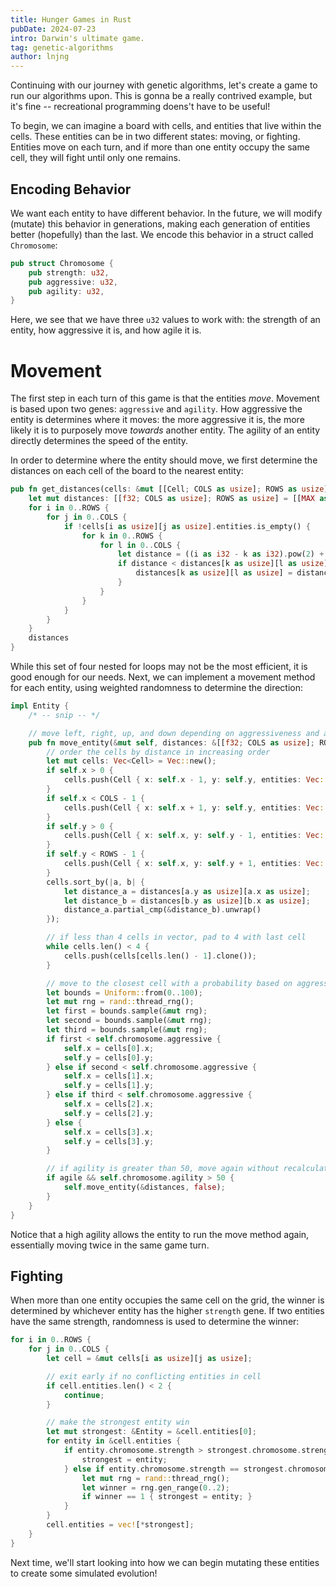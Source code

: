 ```yaml
---
title: Hunger Games in Rust
pubDate: 2024-07-23
intro: Darwin's ultimate game.
tag: genetic-algorithms
author: lnjng 
---
```


Continuing with our journey with genetic algorithms, let's create a game to run our algorithms
upon. This is gonna be a really contrived example, but it's fine -- recreational programming
doens't have to be useful!

To begin, we can imagine a board with cells, and entities that live within the cells. These entities
can be in two different states: moving, or fighting. Entities move on each turn, and if more than one
entity occupy the same cell, they will fight until only one remains.

## Encoding Behavior
We want each entity to have different behavior. In the future, we will modify (mutate) this behavior
in generations, making each generation of entities better (hopefully) than the last. We encode 
this behavior in a struct called `Chromosome`:

```rs
pub struct Chromosome {
    pub strength: u32,
    pub aggressive: u32,
    pub agility: u32,
}
```

Here, we see that we have three `u32` values to work with: the strength of an entity, how aggressive
it is, and how agile it is.

# Movement
The first step in each turn of this game is that the entities *move*. Movement is based upon two
genes: `aggressive` and `agility`. How aggressive the entity is determines where it moves: the more
aggressive it is, the more likely it is to purposely move *towards* another entity. The agility of
an entity directly determines the speed of the entity.

In order to determine where the entity should move, we first determine the distances on each cell of
the board to the nearest entity:

```rs
pub fn get_distances(cells: &mut [[Cell; COLS as usize]; ROWS as usize]) -> [[f32; COLS as usize]; ROWS as usize] {
    let mut distances: [[f32; COLS as usize]; ROWS as usize] = [[MAX as f32; COLS as usize]; ROWS as usize];
    for i in 0..ROWS {
        for j in 0..COLS {
            if !cells[i as usize][j as usize].entities.is_empty() {
                for k in 0..ROWS {
                    for l in 0..COLS {
                        let distance = ((i as i32 - k as i32).pow(2) + (j as i32 - l as i32).pow(2)) as f32;
                        if distance < distances[k as usize][l as usize] {
                            distances[k as usize][l as usize] = distance;
                        }
                    }
                }
            }
        }
    }
    distances
}
```

While this set of four nested for loops may not be the most efficient, it is good enough for our
needs. Next, we can implement a movement method for each entity, using weighted randomness to
determine the direction:

```rs
impl Entity {
    /* -- snip -- */

    // move left, right, up, and down depending on aggressiveness and agility
    pub fn move_entity(&mut self, distances: &[[f32; COLS as usize]; ROWS as usize], agile: bool) {
        // order the cells by distance in increasing order
        let mut cells: Vec<Cell> = Vec::new();
        if self.x > 0 {
            cells.push(Cell { x: self.x - 1, y: self.y, entities: Vec::new() });
        }
        if self.x < COLS - 1 {
            cells.push(Cell { x: self.x + 1, y: self.y, entities: Vec::new() });
        }
        if self.y > 0 {
            cells.push(Cell { x: self.x, y: self.y - 1, entities: Vec::new() });
        }
        if self.y < ROWS - 1 {
            cells.push(Cell { x: self.x, y: self.y + 1, entities: Vec::new() });
        }
        cells.sort_by(|a, b| {
            let distance_a = distances[a.y as usize][a.x as usize];
            let distance_b = distances[b.y as usize][b.x as usize];
            distance_a.partial_cmp(&distance_b).unwrap()
        });

        // if less than 4 cells in vector, pad to 4 with last cell
        while cells.len() < 4 {
            cells.push(cells[cells.len() - 1].clone());
        }

        // move to the closest cell with a probability based on aggressiveness
        let bounds = Uniform::from(0..100);
        let mut rng = rand::thread_rng();
        let first = bounds.sample(&mut rng);
        let second = bounds.sample(&mut rng);
        let third = bounds.sample(&mut rng);
        if first < self.chromosome.aggressive {
            self.x = cells[0].x;
            self.y = cells[0].y;
        } else if second < self.chromosome.aggressive {
            self.x = cells[1].x;
            self.y = cells[1].y;
        } else if third < self.chromosome.aggressive {
            self.x = cells[2].x;
            self.y = cells[2].y;
        } else {
            self.x = cells[3].x;
            self.y = cells[3].y;
        }

        // if agility is greater than 50, move again without recalculating distances
        if agile && self.chromosome.agility > 50 {
            self.move_entity(&distances, false);
        }
    }
}
```

Notice that a high agility allows the entity to run the move method again, essentially moving
twice in the same game turn.

## Fighting
When more than one entity occupies the same cell on the grid, the winner is determined by 
whichever entity has the higher `strength` gene. If two entities have the same strength,
randomness is used to determine the winner:

```rs
for i in 0..ROWS {
    for j in 0..COLS {
        let cell = &mut cells[i as usize][j as usize];

        // exit early if no conflicting entities in cell
        if cell.entities.len() < 2 {
            continue;
        }

        // make the strongest entity win
        let mut strongest: &Entity = &cell.entities[0];
        for entity in &cell.entities {
            if entity.chromosome.strength > strongest.chromosome.strength {
                strongest = entity;
            } else if entity.chromosome.strength == strongest.chromosome.strength {
                let mut rng = rand::thread_rng();
                let winner = rng.gen_range(0..2);
                if winner == 1 { strongest = entity; }
            }
        }
        cell.entities = vec![*strongest];
    }
}
```

Next time, we'll start looking into how we can begin mutating these entities to create
some simulated evolution!

